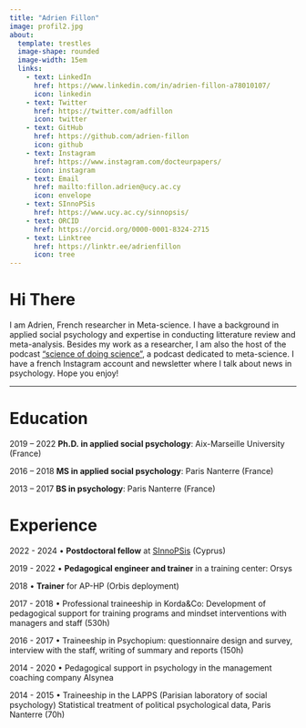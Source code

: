 ```yaml
---
title: "Adrien Fillon"
image: profil2.jpg
about: 
  template: trestles
  image-shape: rounded
  image-width: 15em
  links:
    - text: LinkedIn
      href: https://www.linkedin.com/in/adrien-fillon-a78010107/
      icon: linkedin
    - text: Twitter
      href: https://twitter.com/adfillon
      icon: twitter
    - text: GitHub
      href: https://github.com/adrien-fillon
      icon: github
    - text: Instagram
      href: https://www.instagram.com/docteurpapers/
      icon: instagram
    - text: Email
      href: mailto:fillon.adrien@ucy.ac.cy
      icon: envelope
    - text: SInnoPSis
      href: https://www.ucy.ac.cy/sinnopsis/
    - text: ORCID
      href: https://orcid.org/0000-0001-8324-2715
    - text: Linktree
      href: https://linktr.ee/adrienfillon
      icon: tree
---
```

# Hi There
I am Adrien, French researcher in Meta-science. I have a background in applied social psychology and expertise in conducting litterature review and meta-analysis. Besides my work as a researcher, I am also the host of the podcast ["science of doing science"](https://anchor.fm/scienceofdoingscience), a podcast dedicated to meta-science. I have a french Instagram account and newsletter where I talk about news in psychology. Hope you enjoy!

---
# Education
2019 – 2022 **Ph.D. in applied social psychology**: Aix-Marseille University (France)

2016 – 2018 **MS in applied social psychology**: Paris Nanterre (France)

2013 – 2017 **BS in psychology**: Paris Nanterre (France)

# Experience
2022 - 2024 • **Postdoctoral fellow** at [SInnoPSis](https://www.ucy.ac.cy/sinnopsis/) (Cyprus)

2019 - 2022 • **Pedagogical engineer and trainer** in a training center: Orsys

2018 • **Trainer** for AP-HP (Orbis deployment)

2017 - 2018 • Professional traineeship in Korda&Co: Development of pedagogical support for training programs and mindset interventions with managers and staff (530h)

2016 - 2017 • Traineeship in Psychopium: questionnaire design and survey, interview with the staff, writing of summary and reports (150h)

2014 - 2020 • Pedagogical support in psychology in the management coaching company Alsynea

2014 - 2015 • Traineeship in the LAPPS (Parisian laboratory of social psychology) Statistical treatment of political psychological data, Paris Nanterre (70h)

